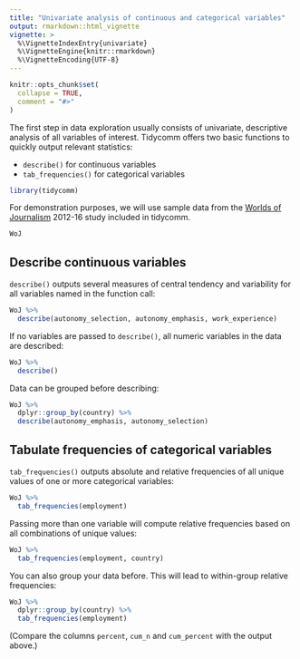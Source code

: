 ---
title: "Univariate analysis of continuous and categorical variables"
output: rmarkdown::html_vignette
vignette: >
  %\VignetteIndexEntry{univariate}
  %\VignetteEngine{knitr::rmarkdown}
  %\VignetteEncoding{UTF-8}
---

```{r, include = FALSE}
knitr::opts_chunk$set(
  collapse = TRUE,
  comment = "#>"
)
```

The first step in data exploration usually consists of univariate, descriptive analysis of all variables of interest. Tidycomm offers two basic functions to quickly output relevant statistics:

- `describe()` for continuous variables
- `tab_frequencies()` for categorical variables

```{r setup, message = FALSE, warning = FALSE, include = FALSE}
library(tidycomm)
```

For demonstration purposes, we will use sample data from the [Worlds of Journalism]("https://worldsofjournalism.org/") 2012-16 study included in tidycomm. 

```{r}
WoJ
```


## Describe continuous variables

`describe()` outputs several measures of central tendency and variability for all variables named in the function call:

```{r}
WoJ %>% 
  describe(autonomy_selection, autonomy_emphasis, work_experience)
```

If no variables are passed to `describe()`, all numeric variables in the data are described:

```{r}
WoJ %>% 
  describe()
```

Data can be grouped before describing:

```{r}
WoJ %>% 
  dplyr::group_by(country) %>% 
  describe(autonomy_emphasis, autonomy_selection)
```

## Tabulate frequencies of categorical variables

`tab_frequencies()` outputs absolute and relative frequencies of all unique values of one or more categorical variables:

```{r}
WoJ %>% 
  tab_frequencies(employment)
```

Passing more than one variable will compute relative frequencies based on all combinations of unique values:

```{r}
WoJ %>% 
  tab_frequencies(employment, country)
```

You can also group your data before. This will lead to within-group relative frequencies:

```{r}
WoJ %>% 
  dplyr::group_by(country) %>% 
  tab_frequencies(employment)
```

(Compare the columns `percent`, `cum_n` and `cum_percent` with the output above.)
